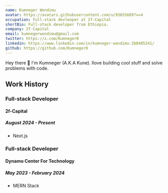 ```yaml
---
name: Kumneger Wondimu
avatar: https://avatars.githubusercontent.com/u/93655689?v=4
occupation: Full-stack devleoper at 2f-Capital
shortBio: Full-stack developer from Ethiopia.
company: 2f-Capital
email: kumnegerwondimu@gmail.com
twitter: https://x.com/Kumneger0
linkedin: https://www.linkedin.com/in/kumneger-wondimu-2b8405241/
github: https://github.com/Kumneger0
---
```


Hey there 👋 I'm Kumneger (A.K.A Kune).
Ilove building cool stuff and solve problems with code.

## Work History

### Full-stack Developer

#### 2f-Capital

##### August 2024 - Present

- Next.js

### Full-stack Developer

#### Dynamo Center For Technology

##### May 2023 - February 2024

- MERN Stack
